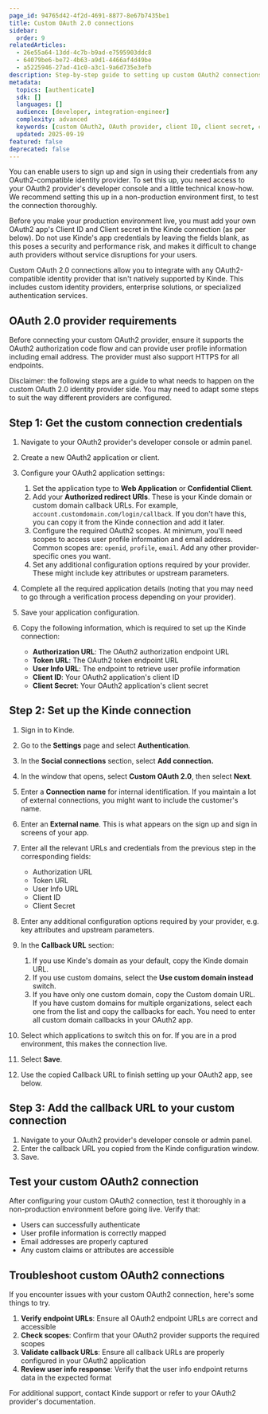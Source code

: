 ```yaml
---
page_id: 94765d42-4f2d-4691-8877-8e67b7435be1
title: Custom OAuth 2.0 connections
sidebar:
  order: 9
relatedArticles:
  - 26e55a64-13dd-4c7b-b9ad-e7595903ddc8
  - 64079be6-be72-4b63-a9d1-4466af4d49be
  - a5225946-27ad-41c0-a3c1-9a6d735e3efb
description: Step-by-step guide to setting up custom OAuth2 connections including OAuth provider setup, credentials configuration, and Kinde integration.
metadata:
  topics: [authenticate]
  sdk: []
  languages: []
  audience: [developer, integration-engineer]
  complexity: advanced
  keywords: [custom OAuth2, OAuth provider, client ID, client secret, callback URL, custom connection, identity provider]
  updated: 2025-09-19
featured: false
deprecated: false
---
```


You can enable users to sign up and sign in using their credentials from any OAuth2-compatible identity provider. To set this up, you need access to your OAuth2 provider's developer console and a little technical know-how. We recommend setting this up in a non-production environment first, to test the connection thoroughly.

<Aside type="warning" title="Custom OAuth2 connections for production environments">

Before you make your production environment live, you must add your own OAuth2 app's Client ID and Client secret in the Kinde connection (as per below). Do not use Kinde's app credentials by leaving the fields blank, as this poses a security and performance risk, and makes it difficult to change auth providers without service disruptions for your users.

</Aside>

Custom OAuth 2.0 connections allow you to integrate with any OAuth2-compatible identity provider that isn't natively supported by Kinde. This includes custom identity providers, enterprise solutions, or specialized authentication services.

## OAuth 2.0 provider requirements

Before connecting your custom OAuth2 provider, ensure it supports the OAuth2 authorization code flow and can provide user profile information including email address. The provider must also support HTTPS for all endpoints.

<Aside>

Disclaimer: the following steps are a guide to what needs to happen on the custom OAuth 2.0 identity provider side. You may need to adapt some steps to suit the way different providers are configured.

</Aside>

## Step 1: Get the custom connection credentials

1. Navigate to your OAuth2 provider's developer console or admin panel.
2. Create a new OAuth2 application or client.
3. Configure your OAuth2 application settings:

   1. Set the application type to **Web Application** or **Confidential Client**.
   2. Add your **Authorized redirect URIs**. These is your Kinde domain or custom domain callback URLs. For example, `account.customdomain.com/login/callback`. If you don't have this, you can copy it from the Kinde connection and add it later.
   3. Configure the required OAuth2 scopes. At minimum, you'll need scopes to access user profile information and email address. Common scopes are: `openid`, `profile`, `email`. Add any other provider-specific ones you want.
   4. Set any additional configuration options required by your provider. These might include key attributes or upstream parameters.

4. Complete all the required application details (noting that you may need to go through a verification process depending on your provider).
5. Save your application configuration.
6. Copy the following information, which is required to set up the Kinde connection:
   
   - **Authorization URL**: The OAuth2 authorization endpoint URL
   - **Token URL**: The OAuth2 token endpoint URL
   - **User Info URL**: The endpoint to retrieve user profile information
   - **Client ID**: Your OAuth2 application's client ID
   - **Client Secret**: Your OAuth2 application's client secret

## Step 2: Set up the Kinde connection

1. Sign in to Kinde.
2. Go to the **Settings** page and select **Authentication**.
3. In the **Social connections** section, select **Add connection.**
4. In the window that opens, select **Custom OAuth 2.0**, then select **Next**.
5. Enter a **Connection name** for internal identification. If you maintain a lot of external connections, you might want to include the customer's name.
6. Enter an **External name**. This is what appears on the sign up and sign in screens of your app. 
7. Enter all the relevant URLs and credentials from the previous step in the corresponding fields:
   
   - Authorization URL
   - Token URL
   - User Info URL
   - Client ID
   - Client Secret

8. Enter any additional configuration options required by your provider, e.g. key attributes and upstream parameters.

9. In the **Callback URL** section:
   1. If you use Kinde's domain as your default, copy the Kinde domain URL.
   2. If you use custom domains, select the **Use custom domain instead** switch.
   3. If you have only one custom domain, copy the Custom domain URL. If you have custom domains for multiple organizations, select each one from the list and copy the callbacks for each. You need to enter all custom domain callbacks in your OAuth2 app.
10. Select which applications to switch this on for. If you are in a prod environment, this makes the connection live.
11. Select **Save**.
12. Use the copied Callback URL to finish setting up your OAuth2 app, see below.

## Step 3: Add the callback URL to your custom connection

1. Navigate to your OAuth2 provider's developer console or admin panel.
2. Enter the callback URL you copied from the Kinde configuration window.
3. Save.

## Test your custom OAuth2 connection

After configuring your custom OAuth2 connection, test it thoroughly in a non-production environment before going live. Verify that:
- Users can successfully authenticate
- User profile information is correctly mapped
- Email addresses are properly captured
- Any custom claims or attributes are accessible

## Troubleshoot custom OAuth2 connections

If you encounter issues with your custom OAuth2 connection, here's some things to try.

1. **Verify endpoint URLs**: Ensure all OAuth2 endpoint URLs are correct and accessible
2. **Check scopes**: Confirm that your OAuth2 provider supports the required scopes
3. **Validate callback URLs**: Ensure all callback URLs are properly configured in your OAuth2 application
4. **Review user info response**: Verify that the user info endpoint returns data in the expected format

For additional support, contact Kinde support or refer to your OAuth2 provider's documentation.

